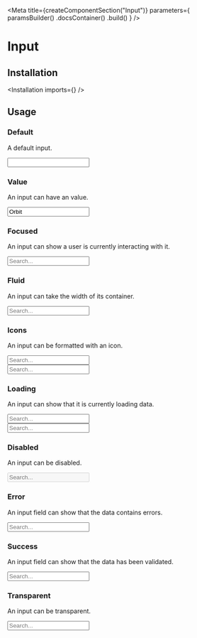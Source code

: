 
<Meta
    title={createComponentSection("Input")}
    parameters={
        paramsBuilder()
            .docsContainer(<SemanticContainer documentationPath="/elements/input" />)
            .build()
    }
/>

# Input

## Installation

<Installation imports={<Imports />} />

## Usage

### Default

A default input.

<Preview>
    <Story name="default">
        <Input />
    </Story>
</Preview>

### Value

An input can have an value.

<Preview>
    <Story name="value">
        <Input value="Orbit" />
    </Story>
</Preview>

### Focused

An input can show a user is currently interacting with it.

<Preview>
    <Story name="focused">
        <Input focus placeholder="Search..." />
    </Story>
</Preview>

### Fluid

An input can take the width of its container.

<Preview>
    <Story name="fluid">
        <Input fluid placeholder="Search..." />
    </Story>
</Preview>

### Icons

An input can be formatted with an icon.

<Preview>
    <Story name="icon">
        <div className="flex flex-column mw5">
            <div className="mb4">
                <Input icon="search" placeholder="Search..." />
            </div>
            <div>
                <Input iconPosition="left" icon="search" placeholder="Search..." />
            </div>
        </div>
    </Story>
</Preview>

### Loading

An input can show that it is currently loading data.

<Preview>
    <Story name="loading">
        <div className="flex flex-column mw5">
            <div className="mb4">
                <Input loading icon="search" placeholder="Search..." />
            </div>
            <div>
                <Input loading iconPosition="left" icon="search" placeholder="Search..." />
            </div>
        </div>
    </Story>
</Preview>

### Disabled

An input can be disabled.

<Preview>
    <Story name="disabled">
        <Input disabled placeholder="Search..." />
    </Story>
</Preview>

### Error

An input field can show that the data contains errors.

<Preview>
    <Story name="error">
        <Input error placeholder="Search..." />
    </Story>
</Preview>

### Success

An input field can show that the data has been validated.

<Preview>
    <Story name="success">
        <Input className="success" placeholder="Search..." />
    </Story>
</Preview>

### Transparent

An input can be transparent.

<Preview>
    <Story name="transparent">
        <Input className="transparent" placeholder="Search..." />
    </Story>
</Preview>

